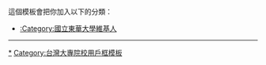 {{Userbox-2
| border-c = #0D5C33
| border-s = 2.2
| id1 = [[File:國立東華大學圖書館 National Dong Hwa University Library.jpg|62px]]
| id1-fc = #0D5C33
| id1-s = 7.7
| id1-c = #FFFFFF
| id1-w = 
| id1-op = 
| id2 = NDHU<br><div style="font-size:6pt;line-height:1">東之皇華</div>
| id2-c = #FFFFFF
| id2-s = 12
| id2-fc = #0D5C33
| info = <span style="color:#FFFFFF">這個用戶是[[國立東華大學|<span style="color:#FFFFFF">'''國立東華大學'''</span>]]的學生、校友或教職人員</span>
| info-c = #0D5C33
| info-fc = 
| info-s = 8.5
| info-a = center
| info-op = 
| usercategory = 國立東華大學維基人
| nocat = {{{nocat|}}}
}}<noinclude>
<div style="clear:both">
這個模板會把你加入以下的分類：
*[[:Category:國立東華大學維基人]]
----
</div>
[[Category:國立東華大學維基人|*]]
[[Category:台灣大專院校用戶框模板]]
<noinclude>